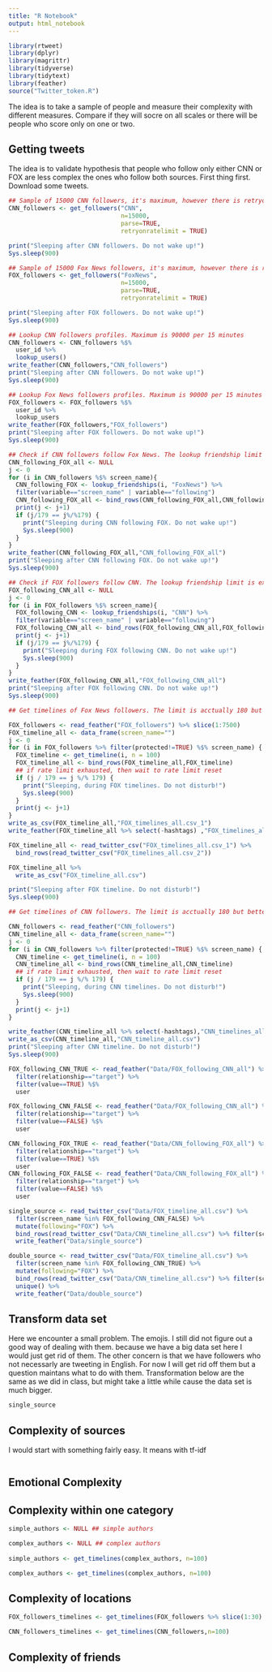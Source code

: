```yaml
---
title: "R Notebook"
output: html_notebook
---
```

```r
library(rtweet)
library(dplyr)
library(magrittr)
library(tidyverse)
library(tidytext)
library(feather)
source("Twitter_token.R")
```

The idea is to take a sample of people and measure their complexity with different measures. Compare if they will socre on all scales or there will be people who score only on one or two.

## Getting tweets

The idea is to validate hypothesis that people who follow only either CNN or FOX are less complex the ones who follow both sources. First thing first. Download some tweets.

```r
## Sample of 15000 CNN followers, it's maximum, however there is retryonratelimit argument
CNN_followers <- get_followers("CNN",
                               n=15000,
                               parse=TRUE,
                               retryonratelimit = TRUE)

print("Sleeping after CNN followers. Do not wake up!")
Sys.sleep(900)

## Sample of 15000 Fox News followers, it's maximum, however there is retryonratelimit argument
FOX_followers <- get_followers("FoxNews",
                               n=15000,
                               parse=TRUE,
                               retryonratelimit = TRUE)

print("Sleeping after FOX followers. Do not wake up!")
Sys.sleep(900)

## Lookup CNN followers profiles. Maximum is 90000 per 15 minutes
CNN_followers <- CNN_followers %$%
  user_id %>%
  lookup_users()
write_feather(CNN_followers,"CNN_followers")
print("Sleeping after CNN followers. Do not wake up!")
Sys.sleep(900)

## Lookup Fox News followers profiles. Maximum is 90000 per 15 minutes
FOX_followers <- FOX_followers %$%
  user_id %>%
  lookup_users
write_feather(FOX_followers,"FOX_followers")
print("Sleeping after FOX followers. Do not wake up!")
Sys.sleep(900)

## Check if CNN followers follow Fox News. The lookup friendship limit is exactly the same as app limit, so therefore I am just looking one by one. It is acctualy 180 but better safe than sorry.
CNN_following_FOX_all <- NULL
j <- 0
for (i in CNN_followers %$% screen_name){
  CNN_following_FOX <- lookup_friendships(i, "FoxNews") %>%
  filter(variable=="screen_name" | variable=="following")
  CNN_following_FOX_all <- bind_rows(CNN_following_FOX_all,CNN_following_FOX)
  print(j <- j+1)
  if (j/179 == j%/%179) {
    print("Sleeping during CNN following FOX. Do not wake up!")
    Sys.sleep(900)
  }
}
write_feather(CNN_following_FOX_all,"CNN_following_FOX_all")
print("Sleeping after CNN following FOX. Do not wake up!")
Sys.sleep(900)

## Check if FOX followers follow CNN. The lookup friendship limit is exactly the same as app limit, so therefore I am just looking one by one. It is acctualy 180 but better safe than sorry.
FOX_following_CNN_all <- NULL
j <- 0
for (i in FOX_followers %$% screen_name){
  FOX_following_CNN <- lookup_friendships(i, "CNN") %>%
  filter(variable=="screen_name" | variable=="following")
  FOX_following_CNN_all <- bind_rows(FOX_following_CNN_all,FOX_following_CNN)
  print(j <- j+1)
  if (j/179 == j%/%179) {
    print("Sleeping during FOX following CNN. Do not wake up!")
    Sys.sleep(900)
  }
}
write_feather(FOX_following_CNN_all,"FOX_following_CNN_all")
print("Sleeping after FOX following CNN. Do not wake up!")
Sys.sleep(900)

## Get timelines of Fox News followers. The limit is acctually 180 but better safe than sorry. It is so because it is app limit not timelines. In other words app can connect to Twitter only 180 times within 15 minutes

FOX_followers <- read_feather("FOX_followers") %>% slice(1:7500)
FOX_timeline_all <- data_frame(screen_name="")
j <- 0
for (i in FOX_followers %>% filter(protected!=TRUE) %$% screen_name) {
  FOX_timeline <- get_timeline(i, n = 100)
  FOX_timeline_all <- bind_rows(FOX_timeline_all,FOX_timeline)
  ## if rate limit exhausted, then wait to rate limit reset
  if (j / 179 == j %/% 179) {
    print("Sleeping, during FOX timelines. Do not disturb!")
    Sys.sleep(900)
  }
  print(j <- j+1)
}
write_as_csv(FOX_timeline_all,"FOX_timelines_all.csv_1")
write_feather(FOX_timeline_all %>% select(-hashtags) ,"FOX_timelines_all_1")

FOX_timeline_all <- read_twitter_csv("FOX_timelines_all.csv_1") %>%
  bind_rows(read_twitter_csv("FOX_timelines_all.csv_2"))

FOX_timeline_all %>%
  write_as_csv("FOX_timeline_all.csv")

print("Sleeping after FOX timeline. Do not disturb!")
Sys.sleep(900)

## Get timelines of CNN followers. The limit is acctually 180 but better safe than sorry. It is so because it is app limit not timelines. In other words app can connect to Twitter only 180 times within 15 minutes

CNN_followers <- read_feather("CNN_followers")
CNN_timeline_all <- data_frame(screen_name="")
j <- 0
for (i in CNN_followers %>% filter(protected!=TRUE) %$% screen_name) {
  CNN_timeline <- get_timeline(i, n = 100)
  CNN_timeline_all <- bind_rows(CNN_timeline_all,CNN_timeline)
  ## if rate limit exhausted, then wait to rate limit reset
  if (j / 179 == j %/% 179) {
    print("Sleeping, during CNN timelines. Do not disturb!")
    Sys.sleep(900)
  }
  print(j <- j+1)
}

write_feather(CNN_timeline_all %>% select(-hashtags),"CNN_timelines_all")
write_as_csv(CNN_timeline_all,"CNN_timeline_all.csv")
print("Sleeping after CNN timeline. Do not disturb!")
Sys.sleep(900)
```

```r
FOX_following_CNN_TRUE <- read_feather("Data/FOX_following_CNN_all") %>%
  filter(relationship=="target") %>%
  filter(value==TRUE) %$%
  user

FOX_following_CNN_FALSE <- read_feather("Data/FOX_following_CNN_all") %>%
  filter(relationship=="target") %>%
  filter(value==FALSE) %$%
  user

CNN_following_FOX_TRUE <- read_feather("Data/CNN_following_FOX_all") %>%
  filter(relationship=="target") %>%
  filter(value==TRUE) %$%
  user
CNN_following_FOX_FALSE <- read_feather("Data/CNN_following_FOX_all") %>%
  filter(relationship=="target") %>%
  filter(value==FALSE) %$%
  user

single_source <- read_twitter_csv("Data/FOX_timeline_all.csv") %>%
  filter(screen_name %in% FOX_following_CNN_FALSE) %>%
  mutate(following="FOX") %>%
  bind_rows(read_twitter_csv("Data/CNN_timeline_all.csv") %>% filter(screen_name %in% CNN_following_FOX_FALSE) %>% mutate(following="CNN")) %>%
  write_feather("Data/single_source")

double_source <- read_twitter_csv("Data/FOX_timeline_all.csv") %>%
  filter(screen_name %in% FOX_following_CNN_TRUE) %>%
  mutate(following="FOX") %>%
  bind_rows(read_twitter_csv("Data/CNN_timeline_all.csv") %>% filter(screen_name %in% CNN_following_FOX_TRUE) %>% mutate(following="CNN")) %>%
  unique() %>%
  write_feather("Data/double_source")
```

## Transform data set

Here we encounter a small problem. The emojis. I still did not figure out a good way of dealing with them. because we have a big data set here I would just get rid of them. The other concern is that we have followers who not necessarly are tweeting in English. For now I will get rid off them but a question maintans what to do with them. Transformation below are the same as we did in class, but might take a little while cause the data set is much bigger.

```r
single_source
```

## Complexity of sources

I would start with something fairly easy. It means with tf-idf

```r


```

## Emotional Complexity

## Complexity within one category

```r
simple_authors <- NULL ## simple authors

complex_authors <- NULL ## complex authors
  
simple_authors <- get_timelines(complex_authors, n=100)

complex_authors <- get_timelines(complex_authors, n=100)
```

## Complexity of locations

```r
FOX_followers_timelines <- get_timelines(FOX_followers %>% slice(1:30) %$% user_id,n=10)

CNN_followers_timelines <- get_timelines(CNN_followers,n=100)

```

## Complexity of friends

```r

```


